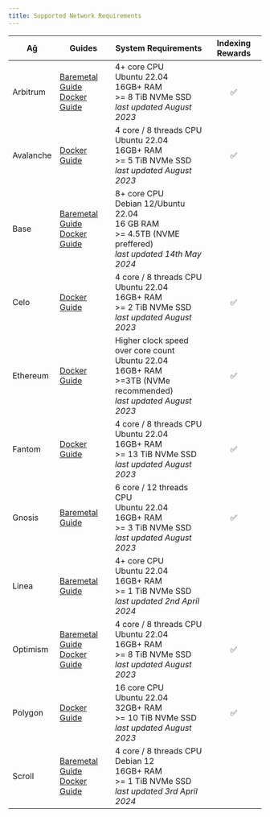 ```yaml
---
title: Supported Network Requirements
---
```


| Ağ        | Guides                                                                                                                                                              | System Requirements                                                                                                                                      | Indexing Rewards |
| --------- | ------------------------------------------------------------------------------------------------------------------------------------------------------------------- | -------------------------------------------------------------------------------------------------------------------------------------------------------- | :--------------: |
| Arbitrum  | [Baremetal Guide](https://docs.infradao.com/archive-nodes-101/arbitrum/baremetal)<br /> [Docker Guide](https://docs.infradao.com/archive-nodes-101/arbitrum/docker) | 4+ core CPU<br /> Ubuntu 22.04<br /> 16GB+ RAM<br /> >= 8 TiB NVMe SSD<br /> _last updated August 2023_                                                  |         ✅        |
| Avalanche | [Docker Guide](https://docs.infradao.com/archive-nodes-101/avalanche/docker)                                                                                        | 4 core / 8 threads CPU<br /> Ubuntu 22.04<br /> 16GB+ RAM<br /> >= 5 TiB NVMe SSD<br /> _last updated August 2023_                                       |         ✅        |
| Base      | [Baremetal Guide](https://docs.infradao.com/archive-nodes-101/base/baremetal)<br /> [Docker Guide](https://docs.infradao.com/archive-nodes-101/base/docker)         | 8+ core CPU<br /> Debian 12/Ubuntu 22.04<br /> 16 GB RAM<br /> >= 4.5TB (NVME preffered)<br /> _last updated 14th May 2024_           |                  |
| Celo      | [Docker Guide](https://docs.infradao.com/archive-nodes-101/celo/docker)                                                                                             | 4 core / 8 threads CPU<br /> Ubuntu 22.04<br /> 16GB+ RAM<br /> >= 2 TiB NVMe SSD<br /> _last updated August 2023_                                       |         ✅        |
| Ethereum  | [Docker Guide](https://docs.infradao.com/archive-nodes-101/ethereum/erigon/docker)                                                                                  | Higher clock speed over core count<br /> Ubuntu 22.04<br /> 16GB+ RAM<br /> >=3TB (NVMe recommended)<br /> _last updated August 2023_ |         ✅        |
| Fantom    | [Docker Guide](https://docs.infradao.com/archive-nodes-101/fantom/docker)                                                                                           | 4 core / 8 threads CPU<br /> Ubuntu 22.04<br /> 16GB+ RAM<br /> >= 13 TiB NVMe SSD<br /> _last updated August 2023_                                      |         ✅        |
| Gnosis    | [Baremetal Guide](https://docs.infradao.com/archive-nodes-101/gnosis/erigon/baremetal)                                                                              | 6 core / 12 threads CPU<br /> Ubuntu 22.04<br /> 16GB+ RAM<br /> >= 3 TiB NVMe SSD<br /> _last updated August 2023_                                      |         ✅        |
| Linea     | [Baremetal Guide](https://docs.infradao.com/archive-nodes-101/linea/baremetal)                                                                                      | 4+ core CPU<br /> Ubuntu 22.04<br /> 16GB+ RAM<br /> >= 1 TiB NVMe SSD<br /> _last updated 2nd April 2024_                                               |                  |
| Optimism  | [Baremetal Guide](https://docs.infradao.com/archive-nodes-101/optimism/baremetal)<br /> [Docker Guide](https://docs.infradao.com/archive-nodes-101/optimism/docker) | 4 core / 8 threads CPU<br /> Ubuntu 22.04<br /> 16GB+ RAM<br /> >= 8 TiB NVMe SSD<br /> _last updated August 2023_                                       |         ✅        |
| Polygon   | [Docker Guide](https://docs.infradao.com/archive-nodes-101/polygon/docker)                                                                                          | 16 core CPU<br /> Ubuntu 22.04<br /> 32GB+ RAM<br /> >= 10 TiB NVMe SSD<br /> _last updated August 2023_                                                 |         ✅        |
| Scroll    | [Baremetal Guide](https://docs.infradao.com/archive-nodes-101/scroll/baremetal)<br /> [Docker Guide](https://docs.infradao.com/archive-nodes-101/scroll/docker)     | 4 core / 8 threads CPU<br /> Debian 12<br /> 16GB+ RAM<br /> >= 1 TiB NVMe SSD<br /> _last updated 3rd April 2024_                                       |                  |
